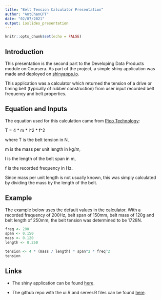 ```yaml
---
title: "Belt Tension Calculator Presentation"
author: "AntChanCPT"
date: "02/07/2021"
output: ioslides_presentation
---
```


```r
knitr::opts_chunk$set(echo = FALSE)
```

## Introduction

This presentation is the second part to the Developing Data Products module on Coursera. As part of the project, a simple shiny application was made and deployed on [shinyapps.io](https://www.shinyapps.io/). 

This application was a calculator which returned the tension of a drive or timing belt (typically of rubber construction) from user input recorded belt frequency and belt properties.

## Equation and Inputs

The equation used for this calculation came from [Pico Technology](https://www.picoauto.com/library/automotive-guided-tests/belt-tension):

T = 4 * m * l^2 * f^2

where T is the belt tension in N,

m is the mass per unit length in kg/m,

l is the length of the belt span in m,

f is the recorded frequency in Hz.

Since mass per unit length is not usually known, this was simply calculated by dividing the mass by the length of the belt.

## Example

The example below uses the default values in the calculator. With a recorded frequency of 200Hz, belt span of 150mm, belt mass of 120g and belt length of 250mm, the belt tension was determined to be 1728N.

```r
freq <- 200
span <- 0.150
mass <- 0.120
length <- 0.250

tension <- 4 * (mass / length) * span^2 * freq^2
tension
```

## Links

* The shiny application can be found [here](https://antchancpt.shinyapps.io/CourseProject/).

* The github repo with the ui.R and server.R files can be found [here](https://github.com/AntChanCPT/BeltTensionCalculator).

